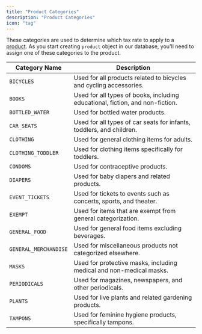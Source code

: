 ```yaml
---
title: "Product Categories"
description: "Product Categories"
icon: "tag"
---
```


These categories are used to determine which tax rate to apply to a [product](/objects/products). As you start creating `product` object in our database, you'll need to assign one of these categories to the product.

| Category Name         | Description                                                                   |
| --------------------- | ----------------------------------------------------------------------------- |
| `BICYCLES`            | Used for all products related to bicycles and cycling accessories.            |
| `BOOKS`               | Used for all types of books, including educational, fiction, and non-fiction. |
| `BOTTLED_WATER`       | Used for bottled water products.                                              |
| `CAR_SEATS`           | Used for all types of car seats for infants, toddlers, and children.          |
| `CLOTHING`            | Used for general clothing items for adults.                                   |
| `CLOTHING_TODDLER`    | Used for clothing items specifically for toddlers.                            |
| `CONDOMS`             | Used for contraceptive products.                                              |
| `DIAPERS`             | Used for baby diapers and related products.                                   |
| `EVENT_TICKETS`       | Used for tickets to events such as concerts, sports, and theater.             |
| `EXEMPT`              | Used for items that are exempt from general categorization.                   |
| `GENERAL_FOOD`        | Used for general food items excluding beverages.                              |
| `GENERAL_MERCHANDISE` | Used for miscellaneous products not categorized elsewhere.                    |
| `MASKS`               | Used for protective masks, including medical and non-medical masks.           |
| `PERIODICALS`         | Used for magazines, newspapers, and other periodicals.                        |
| `PLANTS`              | Used for live plants and related gardening products.                          |
| `TAMPONS`             | Used for feminine hygiene products, specifically tampons.                     |

